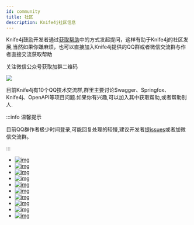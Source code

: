 ```yaml
---
id: community
title: 社区
description: Knife4j社区信息
---
```





Knife4j鼓励开发者通过[获取帮助](community/community-get-helps)中的方式发起提问，这样有助于Knife4j的社区发展,当然如果你嫌麻烦，也可以直接加入Knife4j提供的QQ群或者微信交流群与作者直接交流获取帮助

关注微信公众号获取加群二维码

![](/images/website/qrcode1.jpg)

目前Knife4j有10个QQ技术交流群,群里主要讨论Swagger、Springfox、Knife4j、OpenAPI等项目问题.如果你有兴趣,可以加入其中获取帮助,或者帮助别人.

:::info 温馨提示

目前QQ群作者极少时间登录,可能回复处理的较慢,建议开发者[提issues](https://gitee.com/xiaoym/knife4j/issues)或者加微信交流群。

:::

- [![img](https://img.shields.io/badge/%E5%8A%A0%E5%85%A5QQ1%E7%BE%A4-453925079(%E6%BB%A1)-red.svg)](https://shang.qq.com/wpa/qunwpa?idkey=9a160903786b88bf3ca112842e501d3623510db4f1c307eec81849165485bf5f)
- [![img](https://img.shields.io/badge/%E5%8A%A0%E5%85%A5QQ2%E7%BE%A4-621154782(%E6%BB%A1)-red.svg)](https://shang.qq.com/wpa/qunwpa?idkey=11e0a1453a6a3695bd8ed709fbc8359c9c48dd8538aaafbece7b84ecd325b91c)
- [![img](https://img.shields.io/badge/%E5%8A%A0%E5%85%A5QQ3%E7%BE%A4-608374991(%E6%BB%A1)-red.svg)](https://shang.qq.com/wpa/qunwpa?idkey=16b81902c23fbca82780fa107da1b6612e2ee44a05c4103c9176ad9d61c2f6bf)
- [![img](https://img.shields.io/badge/%E5%8A%A0%E5%85%A5QQ4%E7%BE%A4-593495275(%E6%BB%A1)-red.svg)](https://qm.qq.com/cgi-bin/qm/qr?k=8mdCNeiPZsMuUtB8rC8jIopW5vfmYAXQ&jump_from=webapi)
- [![img](https://img.shields.io/badge/%E5%8A%A0%E5%85%A5QQ5%E7%BE%A4-875261246-red.svg)](https://qm.qq.com/cgi-bin/qm/qr?k=5io7kZQUXSanKDpFhzNHdv1EFKyG3qUV&jump_from=webapi)
- [![img](https://img.shields.io/badge/%E5%8A%A0%E5%85%A5QQ6%E7%BE%A4-864803363-red.svg)](https://qm.qq.com/cgi-bin/qm/qr?k=W05BroMBHE2iONGZJaC74v5hVAneObLG&jump_from=webapi)
- [![img](https://img.shields.io/badge/%E5%8A%A0%E5%85%A5QQ7%E7%BE%A4-416830138-red.svg)](https://qm.qq.com/cgi-bin/qm/qr?k=zLKN7oFrvjU4E0yjxxtUWltNIdkxeACc&jump_from=webapi)
- [![img](https://img.shields.io/badge/%E5%8A%A0%E5%85%A5QQ8%E7%BE%A4-604991615-red.svg)](https://qm.qq.com/cgi-bin/qm/qr?k=CxnHxkIRhJGYXAhGcEk6_Z5qFDjNi_u0&jump_from=webapi)
- [![img](https://img.shields.io/badge/%E5%8A%A0%E5%85%A5QQ9%E7%BE%A4-792213363-red.svg)](https://qm.qq.com/cgi-bin/qm/qr?k=E8UzoUTQfjOeTShZUpbukHgtsIWfHvd0&jump_from=webapi)
- [![img](https://img.shields.io/badge/%E5%8A%A0%E5%85%A5QQ10%E7%BE%A4-865109653-red.svg)](https://qm.qq.com/cgi-bin/qm/qr?k=0YIb73ROrP6NW6lWchMRDwJ-Rpaoy2ZN&jump_from=webapi)
